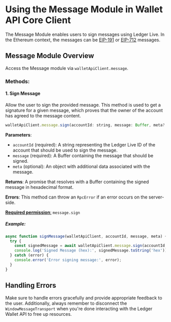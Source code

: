 # Using the Message Module in Wallet API Core Client

The Message Module enables users to sign messages using Ledger Live. In the Ethereum context, the messages can be [EIP-191](https://github.com/ethereum/EIPs/blob/master/EIPS/eip-191.md) or [EIP-712](https://github.com/ethereum/EIPs/blob/master/EIPS/eip-712.md) messages.

## Message Module Overview

Access the Message module via `walletApiClient.message`.

### Methods:

#### 1. Sign Message

Allow the user to sign the provided message. This method is used to get a signature for a given message, which proves that the owner of the account has agreed to the message content.

```javascript
walletApiClient.message.sign(accountId: string, message: Buffer, meta?: Record<string, unknown>): Promise<Buffer>
```

**Parameters**:
- `accountId` (required): A string representing the Ledger Live ID of the account that should be used to sign the message.
- `message` (required): A Buffer containing the message that should be signed.
- `meta` (optional): An object with additional data associated with the message.

**Returns**: A promise that resolves with a Buffer containing the signed message in hexadecimal format.

**Errors**: This method can throw an `RpcError` if an error occurs on the server-side.

[**Required permission**:](https://developers.ledger.com/docs/ledger-live/discover/guides/wallet-api/appendix/manifest#permissions)
 `message.sign`

##### Example:

```javascript
async function signMessage(walletApiClient, accountId, message, meta) {
  try {
    const signedMessage = await walletApiClient.message.sign(accountId, message, meta);
    console.log('Signed Message (hex):', signedMessage.toString('hex'));
  } catch (error) {
    console.error('Error signing message:', error);
  }
}
```

## Handling Errors

Make sure to handle errors gracefully and provide appropriate feedback to the user. Additionally, always remember to disconnect the `WindowMessageTransport` when you're done interacting with the Ledger Wallet API to free up resources.
